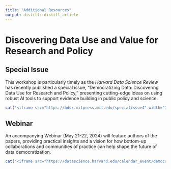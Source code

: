 ```yaml
---
title: "Additional Resources"
output: distill::distill_article
---
```


# Discovering Data Use and Value for Research and Policy

## Special Issue

This workshop is particularly timely as the *Harvard Data Science Review* has recently published a special issue, “Democratizing Data: Discovering Data Use for Research and Policy,” presenting cutting-edge ideas on using robust AI tools to support evidence building in public policy and science. 

```r
cat('<iframe src="https://hdsr.mitpress.mit.edu/specialissue4" width="100%" height="600px"></iframe>')
```

## Webinar
An accompanying Webinar (May 21-22, 2024) will feature authors of the papers, providing practical insights and a vision for how bottom-up collaborations and communities of practice can help shape the future of data democratization.

```r
cat('<iframe src="https://datascience.harvard.edu/calendar_event/democratizing-data-discovering-data-use-and-value-for-research-and-policy/" width="100%" height="600px"></iframe>')
```